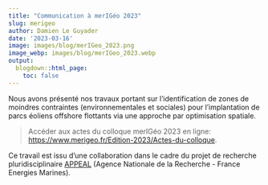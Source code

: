 ```yaml
---
title: "Communication à merIGéo 2023"
slug: merigeo
author: Damien Le Guyader
date: '2023-03-16'
image: images/blog/merIGeo_2023.png
image_webp: images/blog/merIGeo_2023.webp
output:
  blogdown::html_page:
    toc: false
---
```


Nous avons présenté nos travaux portant sur l'identification de zones de moindres contraintes (environnementales et sociales) pour l'implantation de parcs éoliens offshore flottants via une approche par optimisation spatiale. 

> Accéder aux actes du colloque merIGéo 2023 en ligne: [https://www.merigeo.fr/Edition-2023/Actes-du-colloque](https://www.merigeo.fr/Edition-2023/Actes-du-colloque).    

Ce travail est issu d'une collaboration dans le cadre du projet de recherche pluridisciplinaire [APPEAL](https://www.geo4seas.com/projets/appeal/) (Agence Nationale de la Recherche - France Energies Marines).